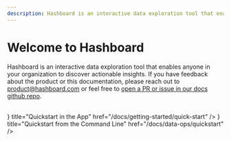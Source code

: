 ```yaml
---
description: Hashboard is an interactive data exploration tool that enables anyone in your organization to discover actionable insights
---
```



# Welcome to Hashboard

Hashboard is an interactive data exploration tool that enables anyone in your organization to discover actionable insights. If you have feedback about the product or this documentation, please reach out to [product@hashboard.com](mailto:product@hashboard.com) or feel free to [open a PR or issue in our docs github repo](https://github.com/hashboard-hq/documentation).

<br />

<Cards num={2}>
  <Card arrow icon={<MousePointerSquare {...iconProps}  />} title="Quickstart in the App" href="/docs/getting-started/quick-start" />
  <Card arrow icon={<Terminal {...iconProps} />} title="Quickstart from the Command Line" href="/docs/data-ops/quickstart" />
</Cards>
